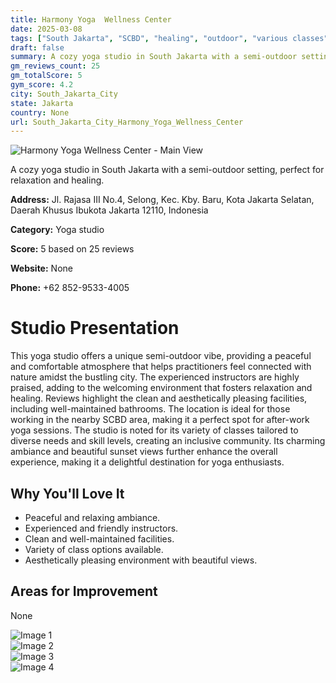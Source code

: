 ```yaml
---
title: Harmony Yoga  Wellness Center
date: 2025-03-08
tags: ["South Jakarta", "SCBD", "healing", "outdoor", "various classes", "peaceful", "clean", "South Jakarta City"]  
draft: false
summary: A cozy yoga studio in South Jakarta with a semi-outdoor setting, perfect for relaxation and healing.
gm_reviews_count: 25
gm_totalScore: 5
gym_score: 4.2
city: South_Jakarta_City
state: Jakarta
country: None
url: South_Jakarta_City_Harmony_Yoga_Wellness_Center
---
```


<div className="aspect-[16/9] relative my-8">
  <img 
    src="https://lh5.googleusercontent.com/p/AF1QipMGUFk4fsDKlAJomrO4vMGR2cUmMFnD3FUNLRad=w1920-h1080-k-no"
    alt="Harmony Yoga  Wellness Center - Main View"
    className="object-cover absolute inset-0 w-full h-full rounded-lg"
  />
</div>

A cozy yoga studio in South Jakarta with a semi-outdoor setting, perfect for relaxation and healing.

**Address:** Jl. Rajasa III No.4, Selong, Kec. Kby. Baru, Kota Jakarta Selatan, Daerah Khusus Ibukota Jakarta 12110, Indonesia

**Category:** Yoga studio

**Score:** 5 based on 25 reviews

**Website:** None

**Phone:** +62 852-9533-4005

# Studio Presentation

This yoga studio offers a unique semi-outdoor vibe, providing a peaceful and comfortable atmosphere that helps practitioners feel connected with nature amidst the bustling city. The experienced instructors are highly praised, adding to the welcoming environment that fosters relaxation and healing. Reviews highlight the clean and aesthetically pleasing facilities, including well-maintained bathrooms. The location is ideal for those working in the nearby SCBD area, making it a perfect spot for after-work yoga sessions. The studio is noted for its variety of classes tailored to diverse needs and skill levels, creating an inclusive community. Its charming ambiance and beautiful sunset views further enhance the overall experience, making it a delightful destination for yoga enthusiasts.

## Why You'll Love It

- Peaceful and relaxing ambiance.
- Experienced and friendly instructors.
- Clean and well-maintained facilities.
- Variety of class options available.
- Aesthetically pleasing environment with beautiful views.

## Areas for Improvement

None

<div className="grid grid-cols-1 xl:grid-cols-2 gap-4 my-8">
<div className="aspect-[4/3] relative"><img src="https://lh3.googleusercontent.com/p/AF1QipNnzrOeCTcadVP83NqLp_XTfg_7pb9peP2vSal8=w1920-h1080-k-no" alt="Image 1" className="object-cover absolute inset-0 w-full h-full rounded-lg" /></div>
<div className="aspect-[4/3] relative"><img src="https://lh5.googleusercontent.com/p/AF1QipMCI9l9THLtxIP1q6m6H2YIOrUkAu3HYY13QzOV=w1920-h1080-k-no" alt="Image 2" className="object-cover absolute inset-0 w-full h-full rounded-lg" /></div>
<div className="aspect-[4/3] relative"><img src="https://lh5.googleusercontent.com/p/AF1QipOwwYnC5G2yRtRiOx6XhdmmpvxYFyInRGr33nZ3=w1920-h1080-k-no" alt="Image 3" className="object-cover absolute inset-0 w-full h-full rounded-lg" /></div>
<div className="aspect-[4/3] relative"><img src="https://lh5.googleusercontent.com/p/AF1QipPmvljEPg97DofDURopXf46VOzxGf0FpAN96mLH=w1920-h1080-k-no" alt="Image 4" className="object-cover absolute inset-0 w-full h-full rounded-lg" /></div>
</div>